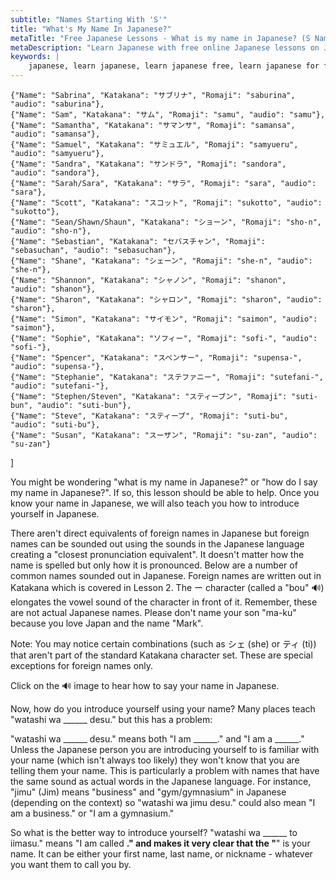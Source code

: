 ```yaml
---
subtitle: "Names Starting With 'S'"
title: "What's My Name In Japanese?"
metaTitle: "Free Japanese Lessons - What is my name in Japanese? (S Names) - Learn to speak the Japanese language online for free!"
metaDescription: "Learn Japanese with free online Japanese lessons on Japanese grammar, Japanese verb conjugation, and Japanese sentence structure"
keywords: |
    japanese, learn japanese, learn japanese free, learn japanese for free, learning japanese, learning japanese language, japanese learn, japanese learning, japanese language, japanese language learning, learn japanese language, japanese lesson, japanese lessons, free japanese lessons, online japanese, japanese online, learn japanese online, learn japanese online free, learning japanese online, online japanese lesson, online japanese lessons, japanese tutorial, japanese course, japanese language course, language course, japanese alphabet, japanese alphabets, japanese letters, japanese hiragana, hiragana alphabet, hiragana, japanese katakana, katakana alphabet, katakana, japanese kanji, kanji, speak japanese, learn to speak japanese, how to speak japanese, how to learn japanese, learn how to speak japanese, how to speak read and write japanese, learn how to speak read and write japanese, learn japanese with free japanese lessons, learn japanese with freejapaneselessons.com, what is my name in japanese, japanese words, basic japanese words, japan language, japan alphabet, hiragana chart, katakana chart, japanese characters, names in japanese, hiragana sentence, learn hiragana, japanese classes, japanese alphabet with english letters, japanese beginner, introducing yourself in japanese, common japanese words, hiragana characters, katakana characters
---
```



    {"Name": "Sabrina", "Katakana": "サブリナ", "Romaji": "saburina", "audio": "saburina"},
    {"Name": "Sam", "Katakana": "サム", "Romaji": "samu", "audio": "samu"},
    {"Name": "Samantha", "Katakana": "サマンサ", "Romaji": "samansa", "audio": "samansa"},
    {"Name": "Samuel", "Katakana": "サミュエル", "Romaji": "samyueru", "audio": "samyueru"},
    {"Name": "Sandra", "Katakana": "サンドラ", "Romaji": "sandora", "audio": "sandora"},
    {"Name": "Sarah/Sara", "Katakana": "サラ", "Romaji": "sara", "audio": "sara"},
    {"Name": "Scott", "Katakana": "スコット", "Romaji": "sukotto", "audio": "sukotto"},
    {"Name": "Sean/Shawn/Shaun", "Katakana": "ショーン", "Romaji": "sho-n", "audio": "sho-n"},
    {"Name": "Sebastian", "Katakana": "セバスチャン", "Romaji": "sebasuchan", "audio": "sebasuchan"},
    {"Name": "Shane", "Katakana": "シェーン", "Romaji": "she-n", "audio": "she-n"},
    {"Name": "Shannon", "Katakana": "シャノン", "Romaji": "shanon", "audio": "shanon"},
    {"Name": "Sharon", "Katakana": "シャロン", "Romaji": "sharon", "audio": "sharon"},
    {"Name": "Simon", "Katakana": "サイモン", "Romaji": "saimon", "audio": "saimon"},
    {"Name": "Sophie", "Katakana": "ソフィー", "Romaji": "sofi-", "audio": "sofi-"},
    {"Name": "Spencer", "Katakana": "スペンサー", "Romaji": "supensa-", "audio": "supensa-"},
    {"Name": "Stephanie", "Katakana": "ステファニー", "Romaji": "sutefani-", "audio": "sutefani-"},
    {"Name": "Stephen/Steven", "Katakana": "スティーブン", "Romaji": "suti-bun", "audio": "suti-bun"},
    {"Name": "Steve", "Katakana": "スティーブ", "Romaji": "suti-bu", "audio": "suti-bu"},
    {"Name": "Susan", "Katakana": "スーザン", "Romaji": "su-zan", "audio": "su-zan"}
]

You might be wondering "what is my name in Japanese?" or "how do I say my name in Japanese?". If so, this lesson should be able to help. Once you know your name in Japanese, we will also teach you how to introduce yourself in Japanese.

There aren't direct equivalents of foreign names in Japanese but foreign names can be sounded out using the sounds in the Japanese language creating a "closest pronunciation equivalent". It doesn't matter how the name is spelled but only how it is pronounced. Below are a number of common names sounded out in Japanese. Foreign names are written out in Katakana which is covered in Lesson 2. The ー character (called a "bou" 🔊) elongates the vowel sound of the character in front of it. Remember, these are not actual Japanese names. Please don't name your son "ma-ku" because you love Japan and the name "Mark".

Note: You may notice certain combinations (such as シェ (she) or ティ (ti)) that aren't part of the standard Katakana character set. These are special exceptions for foreign names only.

Click on the 🔊 image to hear how to say your name in Japanese.

<LetterNav />

<Table data={namesS} />

Now, how do you introduce yourself using your name? Many places teach "watashi wa ______ desu." but this has a problem:

"watashi wa ______ desu." means both "I am ______." and "I am a ______." Unless the Japanese person you are introducing yourself to is familiar with your name (which isn't always too likely) they won't know that you are telling them your name. This is particularly a problem with names that have the same sound as actual words in the Japanese language. For instance, "jimu" (Jim) means "business" and "gym/gymnasium" in Japanese (depending on the context) so "watashi wa jimu desu." could also mean "I am a business." or "I am a gymnasium."

So what is the better way to introduce yourself? "watashi wa ______ to iimasu."  means "I am called ______." and makes it very clear that the "______" is your name. It can be either your first name, last name, or nickname - whatever you want them to call you by.